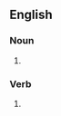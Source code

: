{{also|cannon balls}}

==English==

===Noun===
{{head|en|noun plural form}}

# {{plural of|cannonball|lang=en}}

===Verb===
{{head|en|verb form}}

# {{en-third-person singular of|cannonball}}